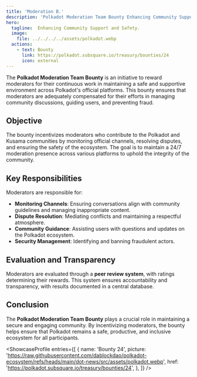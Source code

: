 ```yaml
---
title: 'Moderation B.'
description: 'Polkadot Moderation Team Bounty Enhancing Community Support and Safety'
hero:
  tagline:  Enhancing Community Support and Safety.
  image: 
    file: ../../../../assets/polkadot.webp
  actions:
    - text: Bounty
      link: https://polkadot.subsquare.io/treasury/bounties/24
      icon: external
---
```



The **Polkadot Moderation Team Bounty** is an initiative to reward moderators for their continuous work in maintaining a safe and supportive environment across Polkadot's official platforms. This bounty ensures that moderators are adequately compensated for their efforts in managing community discussions, guiding users, and preventing fraud.

## Objective
The bounty incentivizes moderators who contribute to the Polkadot and Kusama communities by monitoring official channels, resolving disputes, and ensuring the safety of the ecosystem. The goal is to maintain a 24/7 moderation presence across various platforms to uphold the integrity of the community.

## Key Responsibilities
Moderators are responsible for:
- **Monitoring Channels**: Ensuring conversations align with community guidelines and managing inappropriate content.
- **Dispute Resolution**: Mediating conflicts and maintaining a respectful atmosphere.
- **Community Guidance**: Assisting users with questions and updates on the Polkadot ecosystem.
- **Security Management**: Identifying and banning fraudulent actors.

## Evaluation and Transparency
Moderators are evaluated through a **peer review system**, with ratings determining their rewards. This system ensures accountability and transparency, with results documented in a central database.

## Conclusion
The **Polkadot Moderation Team Bounty** plays a crucial role in maintaining a secure and engaging community. By incentivizing moderators, the bounty helps ensure that Polkadot remains a safe, productive, and inclusive ecosystem for all participants.

<ShowcaseProfile
  entries={[
    {
      name: 'Bounty 24',
      picture: 'https://raw.githubusercontent.com/dablockdao/polkadot-ecosystem/refs/heads/main/dot-news/src/assets/polkadot.webp',
      href: 'https://polkadot.subsquare.io/treasury/bounties/24',
    },
  ]}
/>